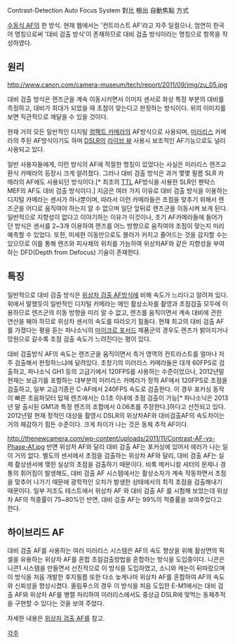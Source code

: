 Contrast-Detection Auto Focus System
對比 檢出 自動焦點 方式

[[수동식 AF]]의 한 방식. 현재 웹에서는 '컨트라스트 AF'라고 자주 일컬으나, 엄연히 한국어 명칭으로써 '대비 검출 방식'이 존재하므로 대비 검출 방식이라는 명칭으로 항목을 작성하였다.

== 원리 ==
http://www.canon.com/camera-museum/tech/report/2011/09/img/zu_05.jpg

대비 검출 방식은 렌즈군을 계속 이동시키면서 이미지 센서로 화상 특정 부분의 대비를 측정하고, 대비가 최대가 되었을 때 초점이 맞는다고 판정하는 방식이다. 위의 이미지를 보면 직관적으로 깨달을 수 있을 것이다.

현재 거의 모든 일반적인 디지털 [[컴팩트 카메라]]의 AF방식으로 사용되며, [[미러리스]] 카메라의 주된 AF방식이기도 하며 [[DSLR]]의 [[라이브 뷰]] 사용시 보조적인 AF기능으로도 널리 사용되고 있다.

일반 사용자들에게, 이런 방식의 AF에 적절한 명칭이 있었다는 사실은 미러리스 렌즈교환식 카메라의 등장시 크게 알려졌다. 그러나 대비 검출 방식은 과거 몇몇 필름 SLR 카메라의 AF에도 사용되던 방식이다.[* 최초의 [[TTL]] AF방식을 사용한 SLR인 펜탁스 MEF의 AF도 대비 검출 방식이다.] 지금은 여러 가지 이유로 대비 검출 방식을 이용하는 디지털 카메라는 센서가 하나뿐이며, 따라서 이런 카메라들은 초점을 맞추기 위해서 렌즈군을 어디로 움직여야 하는지 알 수 없으며 일단 앞뒤로 렌즈군을 이동시켜 보게 된다. 일반적으로 지향성이 없다고 이야기하는 이유가 이것이나, 초기 AF카메라들에 들어가던 방식은 센서를 2~3개 이용하여 렌즈를 어느 방향으로 움직여야 초점이 맞는지 미리 예측할 수 있었다. 또한, 미세한 이동만으로도 블러가 커지고 줄어드는 것을 감지할 수는 있으므로 이를 통해 렌즈와 피사체의 위치를 가늠하여 위상차AF와 같은 지향성을 부여하는 DFD(Depth from Defocus) 기술이 존재한다.

== 특징 ==
일반적으로 대비 검출 방식은 [[위상차 검출 AF]]방식에 비해 속도가 느리다고 알려져 있다. 위에서 말했듯이 일반적인 디지털 카메라는 메인 촬상소자를 촬영과 초점검출 모두에 이용하므로 렌즈군의 이동 방향을 미리 알 수 없고, 렌즈를 움직이면서 계속 대비에 관한 연산을 해야 하므로 위상차 센서의 속도를 따라오기 힘들다. 현재 최고의 대비 검출 AF를 가졌다는 평을 듣는 파나소닉의 [[마이크로 포서드]] 제품군의 경우도 렌즈가 밝아지거나 망원으로 갈수록 초점 검출 속도가 느려진다는 평이 있다. 

대비 검출방식 AF의 속도는 렌즈군을 움직이면서 측거 영역의 컨트라스트를 얼마나 자주 검출해서 판정하느냐에 달려있다. 초창기의 미러리스 카메라들은 대개 60FPS로 검출하고, 파나소닉 GH1 등의 고급기에서 120FPS를 사용하는 수준이었으나, 2012년말 현재는 보급기를 포함하는 대부분의 미러리스 카메라가 정적 AF에서 120FPS로 초점을 검출하고, 일부 고급기종은 C-AF에서 240FPS 속도로 검출한다. 이 경우 포커싱 동작이 빠른 초음파모터 탑재 렌즈에서는 0.1초 이내에 초점 검출이 가능[* 파나소닉은 2013년 말 출시된 GM1과 특정 렌즈의 조합에서 0.06초를 주장한다.]하다고 선전되고 있다. 2012년말 현재 정적인 대상을 촬영시 DSLR의 위상차AF와 대비검출AF의 속도차이는 거의 체감하기 힘든 수준이다. 크게 차이가 나는 것은 동체 추적 AF이다.

http://thenewcamera.com/wp-content/uploads/2011/11/Contrast-AF-vs-Phase-Af.jpg
반면 위상차 AF와 달리 대비 검출 AF는 포커싱에 있어서 에러가 나는 일이 거의 없다. 별도의 센서에서 초점을 검출하는 위상차 AF와 달리, 대비 검출 AF는 실제 촬상센서에 맺힌 실상의 초점을 검출하기 때문이다. 비록 메커니컬 셔터의 문제나 경통의 휘어짐이 발생해도, 대비 검출 AF 시스템에서는 촬상소자가 계속 작동하면서 초점을 맞추어 나가기 때문에 광학적인 오차가 발생한 상태에서의 최적 초점을 검출해내기 때문이다. 일부 저조도 테스트에서 위상차 AF 와 대비 검출 AF 를 시험해 보았는데 위상차 AF의 적중률이 75~80%인 반면, 대비 검출 AF는 99%의 적중률을 보여주었다고 한다.

== 하이브리드 AF ==
대비 검출 AF를 사용하는 여러 미러리스 시스템은 AF의 속도 향상을 위해 촬상면의 픽셀을 유용하는 위상차 AF를 혼합 초점검출방법을 혼합하는 방식을 도입중이다. 니콘은 니콘1 시스템을 만들면서 선진적으로 이 방식을 도입하였고, 소니와 캐논이 뒤따랐으며 이 방식을 처음 개발한 후지필름 또한 다소 늦게나마 위상차 AF를 혼합하여 AF의 속도와 신뢰성을 향상시켰다. 올림푸스의 경우 이 방식을 처음 도입한 E-M1에서는 대비 검출 AF와 위상차 AF를 병렬 처리하여 미러리스에서도 중상급 DSLR에 맞먹는 동체추적을 구현할 수 있다는 것을 보여 주었다.

자세한 내용은 [[위상차 검출 AF]]를 참고. 

[[각주]]
